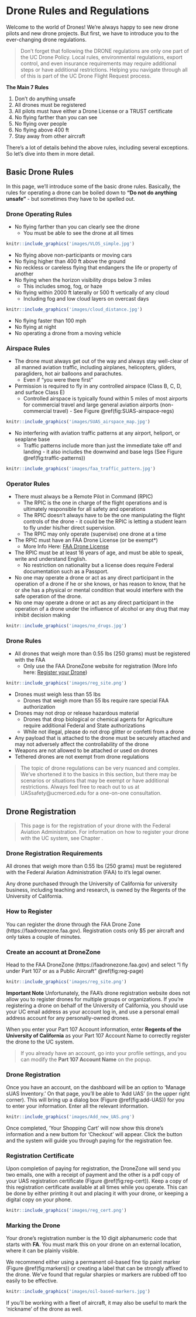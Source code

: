 # Drone Rules and Regulations {#regulations}

Welcome to the world of Drones!  We're always happy to see new drone pilots and new drone projects.  But first, we have to introduce you to the ever-changing drone regulations.  

>Don't forget that following the DRONE regulations are only one part of the UC Drone Policy.  Local rules, environmental regulations, export control, and even insurance requirements may require additional steps or have additional restrictions.  Helping you navigate through all of this is part of the UC Drone Flight Request process.


**The Main 7 Rules**

1. Don't do anything unsafe
2. All drones must be registered
3. All pilots must have either a Drone License or a TRUST certificate
4. No flying farther than you can see
5. No flying over people
6. No flying above 400 ft
7. Stay away from other aircraft

There's a lot of details behind the above rules, including several exceptions.  So let's dive into them in more detail.


## Basic Drone Rules

In this page, we'll introduce some of the basic drone rules.  Basically, the rules for operating a drone can be boiled down to **"Do not do anything unsafe"** - but sometimes they have to be spelled out.
 
### Drone Operating Rules

- No flying farther than you can clearly see the drone
    - You must be able to see the drone at all times

```r
knitr::include_graphics('images/VLOS_simple.jpg')
```    

- No flying above non-participants or moving cars
- No flying higher than 400 ft above the ground
- No reckless or careless flying that endangers the life or property of another
- No flying when the horizon visibility drops below 3 miles
    - This includes smog, fog, or haze
- No flying within 2000 ft laterally or 500 ft vertically of any cloud
    - Including fog and low cloud layers on overcast days
    
```r
knitr::include_graphics('images/cloud_distance.jpg')
```

- No flying faster than 100 mph
- No flying at night
- No operating a drone from a moving vehicle

### Airspace Rules

- The drone must always get out of the way and always stay well-clear of all manned aviation traffic, including airplanes, helicopters, gliders, paragliders, hot air balloons and parachutes.
    - Even if "you were there first"
- Permission is required to fly in any controlled airspace (Class B, C, D, and surface Class E)
    - Controlled airspace is typically found within 5 miles of most airports for commercial travel and large general aviation airports (non-commercial travel) - See Figure \@ref(fig:SUAS-airspace-regs)
    
```r
knitr::include_graphics('images/SUAS_airspace_map.jpg')
```

- No interfering with aviation traffic patterns at any airport, heliport, or seaplane base
    - Traffic patterns include more than just the immediate take off and landing - it also includes the downwind and base legs (See Figure \@ref(fig:traffic-patterns))



```r
knitr::include_graphics('images/faa_traffic_pattern.jpg')
```

### Operator Rules

- There must always be a Remote Pilot in Command (RPIC)
    - The RPIC is the one in charge of the flight operations and is ultimately responsible for all safety and operations
    - The RPIC doesn't always have to be the one manipulating the flight controls of the drone - it could be the RPIC is letting a student learn to fly under his/her direct supervision.
    - The RPIC may only operate (supervise) one drone at a time
- The RPIC must have an FAA Drone License (or be exempt*)
    - More Info Here: [FAA Drone License](#ch-license)
- The RPIC must be at least 16 years of age, and must be able to speak, write and understand English.
    - No restriction on nationality but a license does require Federal documentation such as a Passport.
- No one may operate a drone or act as any direct participant in the operation of a drone if he or she knows, or has reason to know, that he or she has a physical or mental condition that would interfere with the safe operation of the drone.
- No one may operate a drone or act as any direct participant in the operation of a drone under the influence of alcohol or any drug that may inhibit decision making

```r
knitr::include_graphics('images/no_drugs.jpg')
```

### Drone Rules

- All drones that weigh more than 0.55 lbs (250 grams) must be registered with the FAA 
    - Only use the FAA DroneZone website for registration (More Info here: [Register your Drone](#ch-registration))

```r
knitr::include_graphics('images/reg_site.png')
```    

- Drones must weigh less than 55 lbs
    - Drones that weigh more than 55 lbs require rare special FAA authorization
- Drones may not drop or release hazardous material
    - Drones that drop biological or chemical agents for Agriculture require additional Federal and State authorizations
    - While not illegal, please do not drop glitter or confetti from a drone
- Any payload that is attached to the drone must be securely attached and may not adversely affect the controllability of the drone
- Weapons are not allowed to be attached or used on drones
- Tethered drones are not exempt from drone regulations


>The topic of drone regulations can be very nuanced and complex.  We've shortened it to the basics in this section, but there may be scenarios or situations that may be exempt or have additional restrictions.  Always feel free to reach out to us at UASsafety@ucmerced.edu for a one-on-one consultation.




## Drone Registration {#registration}

> This page is for the registration of your drone with the Federal Aviation Administration.  For information on how to register your drone with the UC system, see Chapter .


### Drone Registration Requirements

All drones that weigh more than 0.55 lbs (250 grams) must be registered with the Federal Aviation Administration (FAA) to it's legal owner.

Any drone purchased through the University of California for university business, including teaching and research, is owned by the Regents of the University of California.  


### How to Register

You can register the drone through the FAA Drone Zone (https://faadronezone.faa.gov).  Registration costs only $5 per aircraft and only takes a couple of minutes.


### Create an account at DroneZone

Head to the FAA DroneZone (https://faadronezone.faa.gov) and select "I fly under Part 107 or as a Public Aircraft" \@ref(fig:reg-page)

```r
knitr::include_graphics('images/reg_site.png')
```

**Important Note** Unfortunately, the FAA's drone registration website does not allow you to register drones for multiple groups or organizations.  If you're registering a drone on behalf of the University of California, you should use your UC email address as your account log in, and use a personal email address account for any personally-owned drones.

When you enter your Part 107 Account information, enter **Regents of the University of California** as your Part 107 Account Name to correctly register the drone to the UC system.

> If you already have an account, go into your profile settings, and you can modify the **Part 107 Account Name** on the popup.

### Drone Registration

Once you have an account, on the dashboard will be an option to 'Manage sUAS Inventory.'  On that page, you'll be able to 'Add UAS' (in the upper right corner). This will bring up a dialog box (Figure \@ref(fig:add-UAS)) for you to enter your information.  Enter all the relevant information.

```r
knitr::include_graphics('images/Add_new_UAS.png')
```

Once completed, 'Your Shopping Cart' will now show this drone's information and a new buttom for 'Checkout' will appear.  Click the button and the system will guide you through paying for the registration fee.

### Registration Certificate

Upon completion of paying for registration, the DroneZone will send you two emails, one with a receipt of payment and the other is a pdf copy of your UAS registration certificate (Figure \@ref(fig:reg-cert)).  Keep a copy of this registration certificate available at all times while you operate.  This can be done by either printing it out and placing it with your drone, or keeping a digital copy on your phone.

```r
knitr::include_graphics('images/reg_cert.png')
```



### Marking the Drone

Your drone's registration number is the 10 digit alphanumeric code that starts with **FA**.  You must mark this on your drone on an external location, where it can be plainly visible.

We recommend either using a permanent oil-based fine tip paint marker (Figure \@ref(fig:markers)) or creating a label that can be strongly affixed to the drone.  We've found that regular sharpies or markers are rubbed off too easily to be effective.  

```r
knitr::include_graphics('images/oil-based-markers.jpg')
```

If you'll be working with a fleet of aircraft, it may also be useful to mark the 'nickname' of the drone as well.






